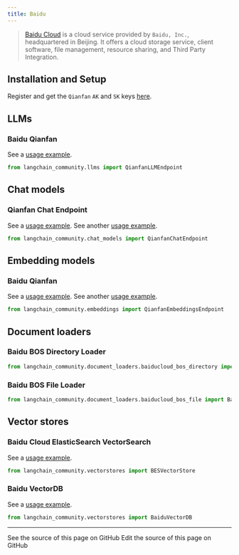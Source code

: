 ```yaml
---
title: Baidu
---
```


>[Baidu Cloud](https://cloud.baidu.com/) is a cloud service provided by `Baidu, Inc.`,
> headquartered in Beijing. It offers a cloud storage service, client software,
> file management, resource sharing, and Third Party Integration.


## Installation and Setup

Register and get the `Qianfan` `AK` and `SK` keys [here](https://cloud.baidu.com/product/wenxinworkshop).

## LLMs

### Baidu Qianfan

See a [usage example](/oss/python/integrations/llms/baidu_qianfan_endpoint).

```python
from langchain_community.llms import QianfanLLMEndpoint
```

## Chat models

### Qianfan Chat Endpoint

See a [usage example](/oss/python/integrations/chat/baidu_qianfan_endpoint).
See another [usage example](/oss/python/integrations/chat/ernie).

```python
from langchain_community.chat_models import QianfanChatEndpoint
```

## Embedding models

### Baidu Qianfan

See a [usage example](/oss/python/integrations/text_embedding/baidu_qianfan_endpoint).
See another [usage example](/oss/python/integrations/text_embedding/ernie).

```python
from langchain_community.embeddings import QianfanEmbeddingsEndpoint
```

## Document loaders

### Baidu BOS Directory Loader

```python
from langchain_community.document_loaders.baiducloud_bos_directory import BaiduBOSDirectoryLoader
```

### Baidu BOS File Loader

```python
from langchain_community.document_loaders.baiducloud_bos_file import BaiduBOSFileLoader
```

## Vector stores

### Baidu Cloud ElasticSearch VectorSearch

See a [usage example](/oss/python/integrations/vectorstores/baiducloud_vector_search).

```python
from langchain_community.vectorstores import BESVectorStore
```

### Baidu VectorDB

See a [usage example](/oss/python/integrations/vectorstores/baiduvectordb).

```python
from langchain_community.vectorstores import BaiduVectorDB
```

---

<CardGroup cols={2}>
  <Card title="View Source" icon="eye" href="https://github.com/langchain-ai/docs/blob/main/src/oss/python/integrations/providers/baidu.mdx">
    See the source of this page on GitHub
  </Card>
  <Card title="Edit Source" icon="pen-to-square" href="https://github.com/langchain-ai/docs/edit/main/src/oss/python/integrations/providers/baidu.mdx">
    Edit the source of this page on GitHub
  </Card>
</CardGroup>
